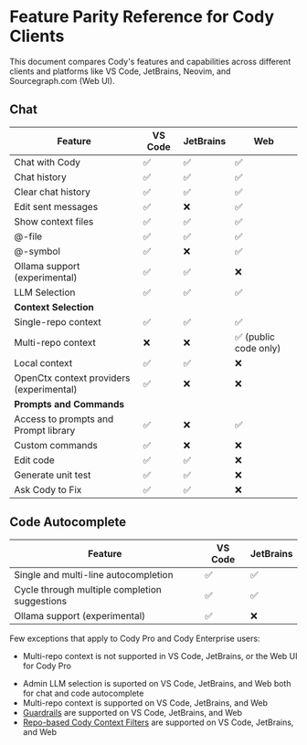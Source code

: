 # Feature Parity Reference for Cody Clients

<p className="subtitle">This document compares Cody's features and capabilities across different clients and platforms like VS Code, JetBrains, Neovim, and Sourcegraph.com (Web UI).</p>

## Chat

|               **Feature**                | **VS Code** | **JetBrains** |       **Web**        |
| ---------------------------------------- | ----------- | ------------- | -------------------- |
| Chat with Cody                           | ✅           | ✅             | ✅                    |
| Chat history                             | ✅           | ✅             | ✅                    |
| Clear chat history                       | ✅           | ✅             | ✅                    |
| Edit sent messages                       | ✅           | ❌             | ✅                    |
| Show context files                       | ✅           | ✅             | ✅                    |
| @-file                                   | ✅           | ✅             | ✅                    |
| @-symbol                                 | ✅           | ❌             | ✅                    |
| Ollama support (experimental)            | ✅           | ✅             | ❌                    |
| LLM Selection                            | ✅           | ✅             | ✅                    |
| **Context Selection**                    |             |               |                      |
| Single-repo context                      | ✅           | ✅             | ✅                    |
| Multi-repo context                       | ❌           | ❌             | ✅ (public code only) |
| Local context                            | ✅           | ✅             | ❌                    |
| OpenCtx context providers (experimental) | ✅           | ❌             | ❌                    |
| **Prompts and Commands**                 |             |               |                      |
| Access to prompts and Prompt library     | ✅           | ❌             | ✅                    |
| Custom commands                          | ✅           | ❌             | ❌                    |
| Edit code                                | ✅           | ✅             | ❌                    |
| Generate unit test                       | ✅           | ✅             | ❌                    |
| Ask Cody to Fix                          | ✅           | ✅             | ❌                    |

## Code Autocomplete

|                  **Feature**                  | **VS Code** | **JetBrains** |
| --------------------------------------------- | ----------- | ------------- |
| Single and multi-line autocompletion          | ✅           | ✅             |
| Cycle through multiple completion suggestions | ✅           | ✅             |
| Ollama support (experimental)                 | ✅           | ❌             |

Few exceptions that apply to Cody Pro and Cody Enterprise users:

<Accordion title="For Cody Pro">

- Multi-repo context is not supported in VS Code, JetBrains, or the Web UI for Cody Pro

</Accordion>

<Accordion title="For Cody Enterprise">

- Admin LLM selection is suported on VS Code, JetBrains, and Web both for chat and code autocomplete
- Multi-repo context is supported on VS Code, JetBrains, and Web
- [Guardrails](/cody/clients/enable-cody-enterprise#guardrails) are supported on VS Code, JetBrains, and Web
- [Repo-based Cody Context Filters](/cody/capabilities/ignore-context#cody-context-filters) are supported on VS Code, JetBrains, and Web

</Accordion>
